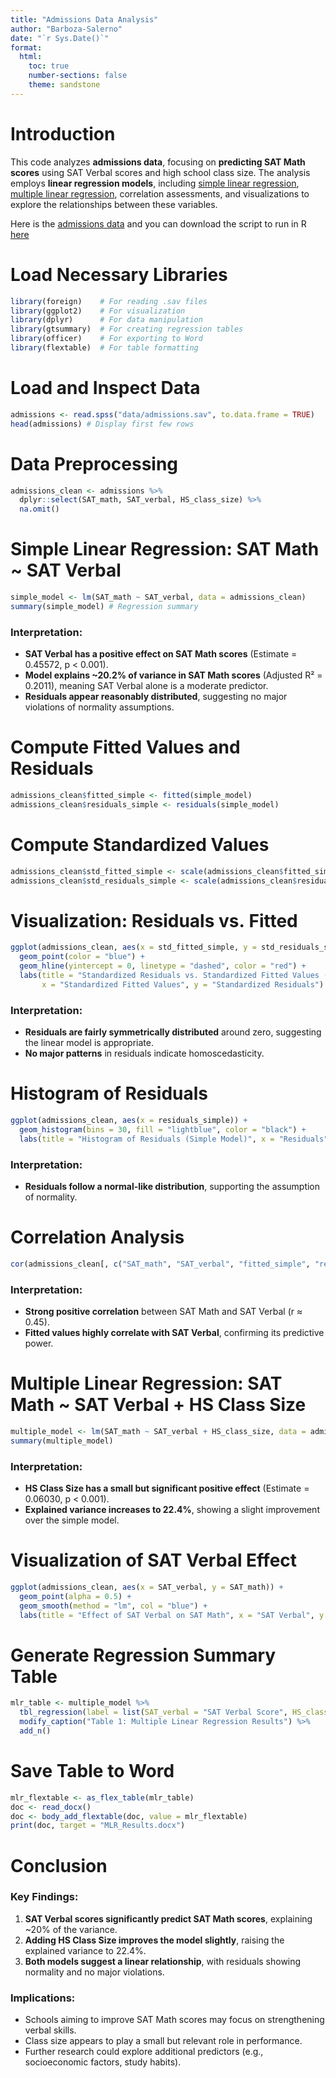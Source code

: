 ---
title: "Admissions Data Analysis"
author: "Barboza-Salerno"
date: "`r Sys.Date()`"
format:
  html:
    toc: true
    number-sections: false
    theme: sandstone
---

# Introduction

This code analyzes **admissions data**, focusing on **predicting SAT Math scores** using SAT Verbal scores and high school class size. The analysis employs **linear regression models**, including [simple linear regression](02-simple-regression.qmd), [multiple linear regression](03-multiple-regression.qmd), correlation assessments, and visualizations to explore the relationships between these variables.

Here is the [admissions data](data/admissions.sav) and you can download the script to run in R [here](admissions_R_ex.R)

# Load Necessary Libraries
```{r}
library(foreign)    # For reading .sav files
library(ggplot2)    # For visualization
library(dplyr)      # For data manipulation
library(gtsummary)  # For creating regression tables
library(officer)    # For exporting to Word
library(flextable)  # For table formatting
```

# Load and Inspect Data
```{r}
admissions <- read.spss("data/admissions.sav", to.data.frame = TRUE)
head(admissions) # Display first few rows
```

# Data Preprocessing
```{r}
admissions_clean <- admissions %>% 
  dplyr::select(SAT_math, SAT_verbal, HS_class_size) %>% 
  na.omit()
```

# Simple Linear Regression: SAT Math ~ SAT Verbal
```{r}
simple_model <- lm(SAT_math ~ SAT_verbal, data = admissions_clean)
summary(simple_model) # Regression summary
```

### Interpretation:
- **SAT Verbal has a positive effect on SAT Math scores** (Estimate = 0.45572, p < 0.001).
- **Model explains ~20.2% of variance in SAT Math scores** (Adjusted R² = 0.2011), meaning SAT Verbal alone is a moderate predictor.
- **Residuals appear reasonably distributed**, suggesting no major violations of normality assumptions.

# Compute Fitted Values and Residuals
```{r}
admissions_clean$fitted_simple <- fitted(simple_model)
admissions_clean$residuals_simple <- residuals(simple_model)
```

# Compute Standardized Values
```{r}
admissions_clean$std_fitted_simple <- scale(admissions_clean$fitted_simple)
admissions_clean$std_residuals_simple <- scale(admissions_clean$residuals_simple)
```

# Visualization: Residuals vs. Fitted
```{r}
ggplot(admissions_clean, aes(x = std_fitted_simple, y = std_residuals_simple)) +
  geom_point(color = "blue") +
  geom_hline(yintercept = 0, linetype = "dashed", color = "red") +
  labs(title = "Standardized Residuals vs. Standardized Fitted Values (Simple Model)",
       x = "Standardized Fitted Values", y = "Standardized Residuals")
```

### Interpretation:
- **Residuals are fairly symmetrically distributed** around zero, suggesting the linear model is appropriate.
- **No major patterns** in residuals indicate homoscedasticity.

# Histogram of Residuals
```{r}
ggplot(admissions_clean, aes(x = residuals_simple)) +
  geom_histogram(bins = 30, fill = "lightblue", color = "black") +
  labs(title = "Histogram of Residuals (Simple Model)", x = "Residuals", y = "Frequency")
```

### Interpretation:
- **Residuals follow a normal-like distribution**, supporting the assumption of normality.

# Correlation Analysis
```{r}
cor(admissions_clean[, c("SAT_math", "SAT_verbal", "fitted_simple", "residuals_simple")], use = "complete.obs")
```

### Interpretation:
- **Strong positive correlation** between SAT Math and SAT Verbal (r ≈ 0.45).
- **Fitted values highly correlate with SAT Verbal**, confirming its predictive power.

# Multiple Linear Regression: SAT Math ~ SAT Verbal + HS Class Size
```{r}
multiple_model <- lm(SAT_math ~ SAT_verbal + HS_class_size, data = admissions_clean)
summary(multiple_model)
```

### Interpretation:
- **HS Class Size has a small but significant positive effect** (Estimate = 0.06030, p < 0.001).
- **Explained variance increases to 22.4%**, showing a slight improvement over the simple model.

# Visualization of SAT Verbal Effect
```{r}
ggplot(admissions_clean, aes(x = SAT_verbal, y = SAT_math)) +
  geom_point(alpha = 0.5) +
  geom_smooth(method = "lm", col = "blue") +
  labs(title = "Effect of SAT Verbal on SAT Math", x = "SAT Verbal", y = "SAT Math")
```

# Generate Regression Summary Table
```{r}
mlr_table <- multiple_model %>% 
  tbl_regression(label = list(SAT_verbal = "SAT Verbal Score", HS_class_size = "High School Class Size")) %>%
  modify_caption("Table 1: Multiple Linear Regression Results") %>%
  add_n()
```

# Save Table to Word
```{r}
mlr_flextable <- as_flex_table(mlr_table)
doc <- read_docx()
doc <- body_add_flextable(doc, value = mlr_flextable)
print(doc, target = "MLR_Results.docx")
```

# Conclusion

### Key Findings:
1. **SAT Verbal scores significantly predict SAT Math scores**, explaining ~20% of the variance.
2. **Adding HS Class Size improves the model slightly**, raising the explained variance to 22.4%.
3. **Both models suggest a linear relationship**, with residuals showing normality and no major violations.

### Implications:
- Schools aiming to improve SAT Math scores may focus on strengthening verbal skills.
- Class size appears to play a small but relevant role in performance.
- Further research could explore additional predictors (e.g., socioeconomic factors, study habits).
